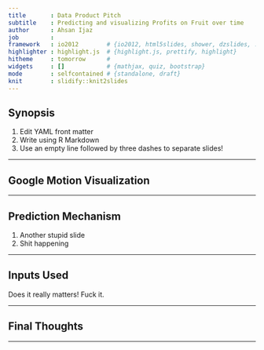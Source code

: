 ```yaml
---
title       : Data Product Pitch
subtitle    : Predicting and visualizing Profits on Fruit over time
author      : Ahsan Ijaz
job         : 
framework   : io2012        # {io2012, html5slides, shower, dzslides, ...}
highlighter : highlight.js  # {highlight.js, prettify, highlight}
hitheme     : tomorrow      # 
widgets     : []            # {mathjax, quiz, bootstrap}
mode        : selfcontained # {standalone, draft}
knit        : slidify::knit2slides
---
```


## Synopsis

1. Edit YAML front matter
2. Write using R Markdown
3. Use an empty line followed by three dashes to separate slides!

--- 

## Google Motion Visualization


---


## Prediction Mechanism

1. Another stupid slide
2. Shit happening

---

## Inputs Used

Does it really matters! Fuck it.

---

## Final Thoughts

---


